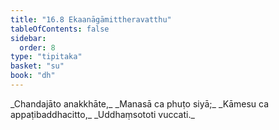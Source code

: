 ```yaml
---
title: "16.8 Ekaanāgāmittheravatthu"
tableOfContents: false
sidebar:
  order: 8
type: "tipitaka"
basket: "su"
book: "dh"
---
```



<DynamicBreadcrumb />

<Division number="218" book="dh" bookNo="18" page="45">

<Paragraph number="236" type="verses" book="dh">
_Chandajāto anakkhāte,_  
_Manasā ca phuṭo siyā;_  
_Kāmesu ca appaṭibaddhacitto,_  
_Uddhaṃsototi vuccati._
</Paragraph>
</Division>